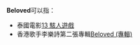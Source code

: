 '''Beloved'''可以指：

*泰國電影[[13_駭人遊戲|13 駭人遊戲]]
*香港歌手李樂詩第二張專輯[[Beloved_(專輯)|Beloved (專輯)]]

{{disambig|B|Cat=非中文名称消歧义}}